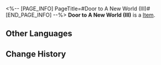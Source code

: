 <%-- [PAGE_INFO]
PageTitle=#Door to A New World (III)#
[END_PAGE_INFO] --%>
{{Item Infobox
|id          = 252336
|image       = Item Door to A New World (III).png{{subst:void|<!--$UPLOAD:<<SpriteOutput/Quest/PlanetFes/SwapCardPic/SwapCardPiece/1012_3.png>-<Item Door to A New World (III).png>-<Item Icons>>-->}}
|type        = 
|invCategory = 
|rarity      = 5
|effect      = 
|description = Complete a Memory Card set to gain buffs.
}}
{{Description|The trailblazing memories deep in your mind will provide inspiration to the game once you recall it in full.}}
'''Door to A New World (III)''' is a [[Item]].

==Other Languages==
{{Other Languages
|en   = Door to A New World (III)
|zhs  = 新世界大门-Ⅲ
|zht  = 新世界大門-Ⅲ
|ja   = 新世界へのドア-III
|ko   = 신세계의 문-Ⅲ
|es   = Puerta a un nuevo mundo&nbsp;III
|fr   = Porte vers un nouveau monde (III)
|ru   = Дверь в новый мир III
|th   = ประตูสู่โลกใหม่ III
|vi   = Cánh Cổng Thế Giới Mới-III
|de   = Tür zu einer neuen Welt (III)
|id   = Gerbang Dunia Baru III
|pt   = Porta Para Um Novo Mundo (III)
}}

==Change History==
{{Change History|3.2}}